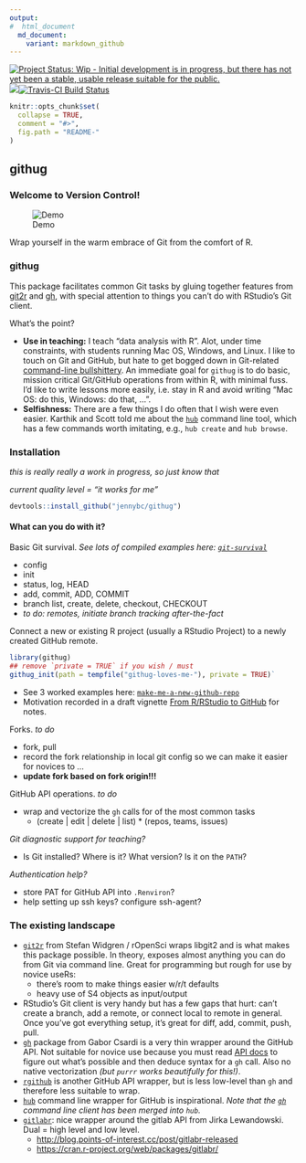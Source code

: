 ```yaml
---
output:
#  html_document
  md_document:
    variant: markdown_github
---
```


<!-- README.md is generated from README.Rmd. Please edit that file -->

[![Project Status: Wip - Initial development is in progress, but there has not yet been a stable, usable release suitable for the public.](http://www.repostatus.org/badges/0.1.0/wip.svg)](http://www.repostatus.org/#wip) [![](http://www.r-pkg.org/badges/version/githug)](http://www.r-pkg.org/pkg/githug)[![Travis-CI Build Status](https://travis-ci.org/jennybc/githug.svg?branch=master)](https://travis-ci.org/jennybc/githug)

<!-- [![Build Status](https://travis-ci.org/jennybc/githug?branch=master)](https://travis-ci.org/jennybc/githug) -->

```r
knitr::opts_chunk$set(
  collapse = TRUE,
  comment = "#>",
  fig.path = "README-"
)
```

## githug

### Welcome to Version Control!

<!--[Demo](https://analovesdotcom.files.wordpress.com/2015/10/voldyhug-1440161473.gif)-->

![Demo](img/voldyhug-1440161473.gif)

Wrap yourself in the warm embrace of Git from the comfort of R.

### githug

This package facilitates common Git tasks by gluing together features from [git2r](https://github.com/ropensci/git2r) and [gh](https://github.com/gaborcsardi/gh), with special attention to things you can't do with RStudio's Git client.

What's the point?

  * **Use in teaching:** I teach "data analysis with R". Alot, under time constraints, with students running Mac OS, Windows, and Linux.  I like to touch on Git and GitHub, but hate to get bogged down in Git-related [command-line bullshittery](http://www.pgbovine.net/command-line-bullshittery.htm). An immediate goal for `githug` is to do basic, mission critical Git/GitHub operations from within R, with minimal fuss. I'd like to write lessons more easily, i.e. stay in R and avoid writing "Mac OS: do this, Windows: do that, ...".
  * **Selfishness:** There are a few things I do often that I wish were even easier. Karthik and Scott told me about the [`hub`](https://hub.github.com) command line tool, which has a few commands worth imitating, e.g., `hub create` and `hub browse`.

### Installation

*this is really really a work in progress, so just know that*

*current quality level = "it works for me"*

```r
devtools::install_github("jennybc/githug")
```

#### What can you do with it?

Basic Git survival. *See lots of compiled examples here: [`git-survival`](https://github.com/jennybc/githug/blob/master/internal/git-survival.md)*

  * config
  * init
  * status, log, HEAD
  * add, commit, ADD, COMMIT
  * branch list, create, delete, checkout, CHECKOUT
  * *to do: remotes, initiate branch tracking after-the-fact*

Connect a new or existing R project (usually a RStudio Project) to a newly created GitHub remote.

```r
library(githug)
## remove `private = TRUE` if you wish / must
githug_init(path = tempfile("githug-loves-me-"), private = TRUE)`
```

  * See 3 worked examples here: [`make-me-a-new-github-repo`](https://github.com/jennybc/githug/blob/master/internal/make-me-a-new-github-repo.md)
  * Motivation recorded in a draft vignette [From R/RStudio to GitHub](vignettes/rstudio-to-github.Rmd) for notes.

Forks. *to do*

  * fork, pull
  * record the fork relationship in local git config so we can make it easier for novices to ...
  * __update fork based on fork origin!!!__

GitHub API operations. *to do*

  * wrap and vectorize the `gh` calls for of the most common tasks
    - (create | edit | delete | list) * (repos, teams, issues)

*Git diagnostic support for teaching?*

  * Is Git installed? Where is it? What version? Is it on the `PATH`?

*Authentication help?*

  * store PAT for GitHub API into `.Renviron`?
  * help setting up ssh keys? configure ssh-agent?

### The existing landscape

  * [`git2r`](https://github.com/ropensci/git2r/) from Stefan Widgren / rOpenSci wraps libgit2 and is what makes this package possible. In theory, exposes almost anything you can do from Git via command line. Great for programming but rough for use by novice useRs:
    - there's room to make things easier w/r/t defaults
    - heavy use of S4 objects as input/output
  * RStudio's Git client is very handy but has a few gaps that hurt: can't create a branch, add a remote, or connect local to remote in general. Once you've got everything setup, it's great for diff, add, commit, push, pull.
  * [`gh`](https://github.com/gaborcsardi/gh) package from Gabor Csardi is a very thin wrapper around the GitHub API. Not suitable for novice use because you must read [API docs](https://developer.github.com/v3/) to figure out what's possible and then deduce syntax for a `gh` call. Also no native vectorization *(but `purrr` works beautifully for this!)*.
  * [`rgithub`](https://github.com/cscheid/rgithub/) is another GitHub API wrapper, but is less low-level than `gh` and therefore less suitable to wrap.
-   [`hub`](https://hub.github.com) command line wrapper for GitHub is inspirational. *Note that the [`gh`](https://github.com/jingweno/gh) command line client has been merged into `hub`.*
  * [`gitlabr`](http://gitlab.points-of-interest.cc/points-of-interest/gitlabr/issues/): nice wrapper around the gitlab API from Jirka Lewandowski. Dual = high level and low level.
    - <http://blog.points-of-interest.cc/post/gitlabr-released>
    - <https://cran.r-project.org/web/packages/gitlabr/>
